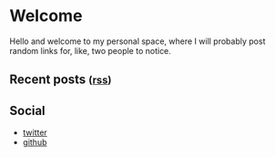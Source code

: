 
<SEO title="Welcome" />

# Welcome

Hello and welcome to my personal space, where I will probably post random links for, like, two people to notice.

## Recent posts <small>(<a href="/feed.xml">rss</a>)</small>

<RecentPostsList />

## Social

- [twitter](https://twitter.com/das_fsi)
- [github](https://github.com/fsi)
